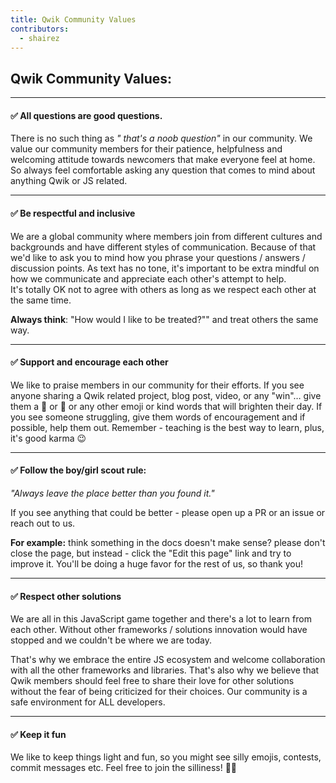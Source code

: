 ```yaml
---
title: Qwik Community Values
contributors:
  - shairez
---
```


## Qwik Community Values:

---

#### ✅ All questions are good questions.

There is no such thing as _" that's a noob question"_ in our community.
We value our community members for their patience, helpfulness and welcoming attitude towards newcomers that make everyone feel at home.
So always feel comfortable asking any question that comes to mind about anything Qwik or JS related.

---

#### ✅ Be respectful and inclusive

We are a global community where members join from different cultures and backgrounds and have different styles of communication.
Because of that we'd like to ask you to mind how you phrase your questions / answers / discussion points.
As text has no tone, it's important to be extra mindful on how we communicate and appreciate each other's attempt to help.  
It's totally OK not to agree with others as long as we respect each other at the same time.

**Always think**: "How would I like to be treated?"" and treat others the same way.

---

#### ✅ Support and encourage each other

We like to praise members in our community for their efforts.
If you see anyone sharing a Qwik related project, blog post, video, or any "win"…
give them a 👏 or 🚀 or any other emoji or kind words that will brighten their day.
If you see someone struggling, give them words of encouragement and if possible,
help them out. Remember - teaching is the best way to learn, plus, it's good karma 😉

---

#### ✅ Follow the boy/girl scout rule:

_"Always leave the place better than you found it."_

If you see anything that could be better - please open up a PR or an issue or reach out to us.

**For example:** think something in the docs doesn't make sense?
please don't close the page, but instead - click the "Edit this page" link and try to improve it.
You'll be doing a huge favor for the rest of us, so thank you!

---

#### ✅ Respect other solutions

We are all in this JavaScript game together and there's a lot to learn from each other.
Without other frameworks / solutions innovation would have stopped and we couldn't be where we are today.

That's why we embrace the entire JS ecosystem and welcome collaboration with all the other frameworks and libraries.
That's also why we believe that Qwik members should feel free to share their love for other solutions without the fear of being criticized for their choices.
Our community is a safe environment for ALL developers.

---

#### ✅ Keep it fun

We like to keep things light and fun, so you might see silly emojis, contests,
commit messages etc. Feel free to join the silliness! 🤪😊
